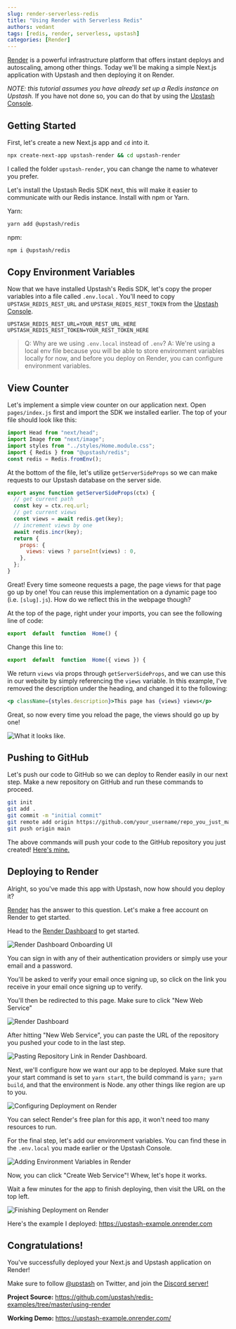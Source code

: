 ```yaml
---
slug: render-serverless-redis
title: "Using Render with Serverless Redis"
authors: vedant
tags: [redis, render, serverless, upstash]
categories: [Render]
---
```


[Render](https://render.com) is a powerful infrastructure platform that offers instant deploys and autoscaling, among other things. Today we'll be making a simple Next.js application with Upstash and then deploying it on Render.

_NOTE: this tutorial assumes you have already set up a Redis instance on Upstash._
If you have not done so, you can do that by using the [Upstash Console](https://console.upstash.com/).

## Getting Started

First, let's create a new Next.js app and `cd` into it.

```bash
npx create-next-app upstash-render && cd upstash-render
```

I called the folder `upstash-render`, you can change the name to whatever you prefer.

Let's install the Upstash Redis SDK next, this will make it easier to communicate with our Redis instance. Install with npm or Yarn.

Yarn:

```bash
yarn add @upstash/redis
```

npm:

```bash
npm i @upstash/redis
```

## Copy Environment Variables

Now that we have installed Upstash's Redis SDK, let's copy the proper variables into a file called `.env.local` . You'll need to copy `UPSTASH_REDIS_REST_URL` and `UPSTASH_REDIS_REST_TOKEN` from the [Upstash Console](https://console.upstash.com/).

```
UPSTASH_REDIS_REST_URL=YOUR_REST_URL_HERE
UPSTASH_REDIS_REST_TOKEN=YOUR_REST_TOKEN_HERE
```

> Q: Why are we using `.env.local` instead of `.env`?
> A: We're using a local env file because you will be able to store environment variables locally for now, and before you deploy on Render, you can configure environment variables.

## View Counter

Let's implement a simple view counter on our application next. Open `pages/index.js` first and import the SDK we installed earlier. The top of your file should look like this:

```jsx
import Head from "next/head";
import Image from "next/image";
import styles from "../styles/Home.module.css";
import { Redis } from "@upstash/redis";
const redis = Redis.fromEnv();
```

At the bottom of the file, let's utilize `getServerSideProps` so we can make requests to our Upstash database on the server side.

```jsx
export async function getServerSideProps(ctx) {
  // get current path
  const key = ctx.req.url;
  // get current views
  const views = await redis.get(key);
  // increment views by one
  await redis.incr(key);
  return {
    props: {
      views: views ? parseInt(views) : 0,
    },
  };
}
```

Great! Every time someone requests a page, the page views for that page go up by one! You can reuse this implementation on a dynamic page too (i.e. `[slug].js`). How do we reflect this in the webpage though?

At the top of the page, right under your imports, you can see the following line of code:

```jsx
export  default  function  Home() {
```

Change this line to:

```jsx
export  default  function  Home({ views }) {
```

We return `views` via props through `getServerSideProps`, and we can use this in our website by simply referencing the `views` variable. In this example, I've removed the description under the heading, and changed it to the following:

```jsx
<p className={styles.description}>This page has {views} views</p>
```

Great, so now every time you reload the page, the views should go up by one!

![What it looks like.](https://i.imgur.com/iB3Pzep.png)

## Pushing to GitHub

Let's push our code to GitHub so we can deploy to Render easily in our next step. Make a new repository on GitHub and run these commands to proceed.

```bash
git init
git add .
git commit -m "initial commit"
git remote add origin https://github.com/your_username/repo_you_just_made.git
git push origin main
```

The above commands will push your code to the GitHub repository you just created! [Here's mine.](https://github.com/rpxs/upstash-example)

## Deploying to Render

Alright, so you've made this app with Upstash, now how should you deploy it?

[Render](https://render.com) has the answer to this question. Let's make a free account on Render to get started.

Head to the [Render Dashboard](https://dashboard.render.com) to get started.

![Render Dashboard Onboarding UI](https://i.imgur.com/hiSe4G6.png)

You can sign in with any of their authentication providers or simply use your email and a password.

You'll be asked to verify your email once signing up, so click on the link you receive in your email once signing up to verify.

You'll then be redirected to this page. Make sure to click "New Web Service"

![Render Dashboard](https://i.imgur.com/sdhoSJa.png)

After hitting "New Web Service", you can paste the URL of the repository you pushed your code to in the last step.

![Pasting Repository Link in Render Dashboard.](https://i.imgur.com/2i7uv56.png)

Next, we'll configure how we want our app to be deployed. Make sure that your start command is set to `yarn start`, the build command is `yarn; yarn build`, and that the environment is Node. any other things like region are up to you.

![Configuring Deployment on Render](https://i.imgur.com/teNQa7n.png)

You can select Render's free plan for this app, it won't need too many resources to run.

For the final step, let's add our environment variables. You can find these in the `.env.local` you made earlier or the Upstash Console.

![Adding Environment Variables in Render](https://i.imgur.com/UWPx2MI.png)

Now, you can click "Create Web Service"! Whew, let's hope it works.

Wait a few minutes for the app to finish deploying, then visit the URL on the top left.

![Finishing Deployment on Render](https://i.imgur.com/yejCLDu.png)

Here's the example I deployed: https://upstash-example.onrender.com

## Congratulations!

You've successfully deployed your Next.js and Upstash application on Render!

Make sure to follow [@upstash](https://twitter.com/upstash) on Twitter, and join the [Discord server!](https://discord.com/invite/w9SenAtbme)

**Project Source:**
https://github.com/upstash/redis-examples/tree/master/using-render

**Working Demo:**
https://upstash-example.onrender.com/
